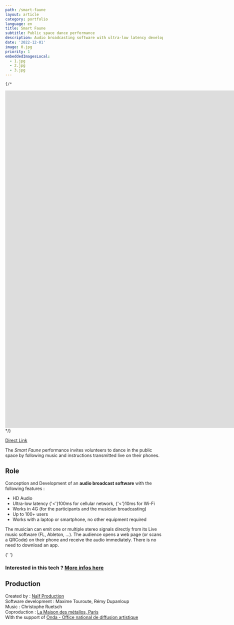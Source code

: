 ```yaml
---
path: /smart-faune
layout: article
category: portfolio
language: en
title: Smart Faune
subtitle: Public space dance performance
description: Audio broadcasting software with ultra-low latency developped for the Smart Faune performance
date: '2022-12-01'
image: 0.jpg
priority: 1
embeddedImagesLocal:
  - 1.jpg
  - 2.jpg
  - 3.jpg
---
```



    {/*
<iframe
  src="https://www.youtube.com/embed/1gm_-xeVMs0"
  frameborder="0"
  allowfullscreen
  width="1920"
  height="1080"
></iframe>*/}

[Direct Link](https://www.youtube.com/watch?v=1gm_-xeVMs0)

The _Smart Faune_ performance invites volunteers to dance in the public space by following music and instructions transmitted live on their phones.


## Role 

Conception and Development of an __audio broadcast software__ with the following features : 
- HD Audio
- Ultra-low latency {'<'}100ms for cellular network, {'<'}10ms for Wi-Fi
- Works in 4G (for the participants and the musician broadcasting)
- Up to 100+ users
- Works with a laptop or smartphone, no other equipment required
  
The musician can emit one or multiple stereo signals directly from its Live music software (FL, Ableton, ...). The audience opens a web page (or scans a QRCode) on their phone and receive the audio immediately. There is no need to download an app.


<ImageGrid props={props.data.mdx.frontmatter.embeddedImagesLocal} />{' '}


### Interested in this tech ? [More infos here](/audio-broadcaster)


  
## Production

Created by : [Naïf Production](//naif-production.fr/)  
Software development :  Maxime Touroute, Rémy Dupanloup  
Music : Christophe Ruetsch  
Coproduction : [La Maison des métallos, Paris](//www.maisondesmetallos.paris/)  
With the support of [Onda - Office national de diffusion artistique](//www.onda.fr/)  
